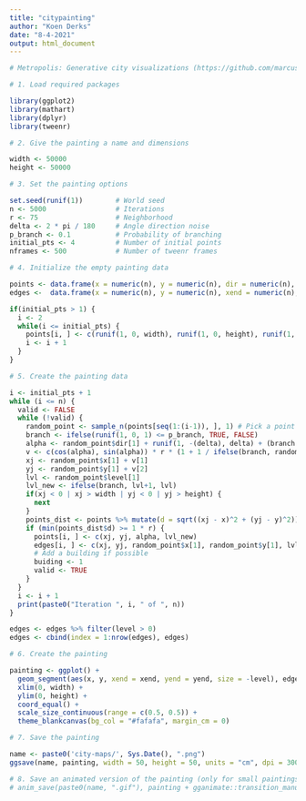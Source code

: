 ```yaml
---
title: "citypainting"
author: "Koen Derks"
date: "8-4-2021"
output: html_document
---
```


```r
# Metropolis: Generative city visualizations (https://github.com/marcusvolz/metropolis/blob/master/metropolis.R)

# 1. Load required packages

library(ggplot2)
library(mathart)
library(dplyr)
library(tweenr)

# 2. Give the painting a name and dimensions

width <- 50000
height <- 50000

# 3. Set the painting options

set.seed(runif(1))        # World seed
n <- 5000                 # Iterations
r <- 75                   # Neighborhood
delta <- 2 * pi / 180     # Angle direction noise
p_branch <- 0.1           # Probability of branching
initial_pts <- 4          # Number of initial points
nframes <- 500            # Number of tweenr frames

# 4. Initialize the empty painting data

points <- data.frame(x = numeric(n), y = numeric(n), dir = numeric(n), level = integer(n))
edges <-  data.frame(x = numeric(n), y = numeric(n), xend = numeric(n), yend = numeric(n), level = integer(n))

if(initial_pts > 1) {
  i <- 2
  while(i <= initial_pts) {
    points[i, ] <- c(runif(1, 0, width), runif(1, 0, height), runif(1, -2*pi, 2*pi), 1)
    i <- i + 1
  }
}

# 5. Create the painting data

i <- initial_pts + 1
while (i <= n) {
  valid <- FALSE
  while (!valid) {
    random_point <- sample_n(points[seq(1:(i-1)), ], 1) # Pick a point at random
    branch <- ifelse(runif(1, 0, 1) <= p_branch, TRUE, FALSE)
    alpha <- random_point$dir[1] + runif(1, -(delta), delta) + (branch * (ifelse(runif(1, 0, 1) < 0.5, -1, 1) * pi/2))
    v <- c(cos(alpha), sin(alpha)) * r * (1 + 1 / ifelse(branch, random_point$level[1]+1, random_point$level[1])) # Create directional vector
    xj <- random_point$x[1] + v[1]
    yj <- random_point$y[1] + v[2]
    lvl <- random_point$level[1]
    lvl_new <- ifelse(branch, lvl+1, lvl)
    if(xj < 0 | xj > width | yj < 0 | yj > height) {
      next
    }
    points_dist <- points %>% mutate(d = sqrt((xj - x)^2 + (yj - y)^2))
    if (min(points_dist$d) >= 1 * r) {
      points[i, ] <- c(xj, yj, alpha, lvl_new)
      edges[i, ] <- c(xj, yj, random_point$x[1], random_point$y[1], lvl_new)
      # Add a building if possible
      buiding <- 1
      valid <- TRUE
    }
  }
  i <- i + 1
  print(paste0("Iteration ", i, " of ", n))
}

edges <- edges %>% filter(level > 0)
edges <- cbind(index = 1:nrow(edges), edges)

# 6. Create the painting

painting <- ggplot() +
  geom_segment(aes(x, y, xend = xend, yend = yend, size = -level), edges, lineend = "round") +
  xlim(0, width) +
  ylim(0, height) +
  coord_equal() +
  scale_size_continuous(range = c(0.5, 0.5)) +
  theme_blankcanvas(bg_col = "#fafafa", margin_cm = 0)

# 7. Save the painting

name <- paste0('city-maps/', Sys.Date(), ".png")
ggsave(name, painting, width = 50, height = 50, units = "cm", dpi = 300)

# 8. Save an animated version of the painting (only for small paintings)
# anim_save(paste0(name, ".gif"), painting + gganimate::transition_manual(frames = index, cumulative = TRUE))

```